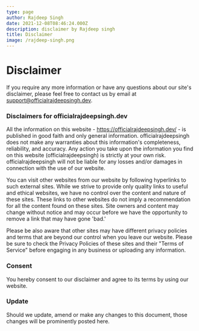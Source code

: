 ```yaml
---
type: page
author: Rajdeep Singh
date: 2021-12-08T08:46:24.000Z
description: disclaimer by Rajdeep singh
title: Disclaimer
image: /rajdeep-singh.png
---
```

# Disclaimer

If you require any more information or have any questions about our site's
disclaimer, please feel free to contact us by email at
support@officialrajdeepsingh.dev.

### Disclaimers for officialrajdeepsingh.dev

All the information on this website - https://officialrajdeepsingh.dev/ - is
published in good faith and only general information. officialrajdeepsingh does
not make any warranties about this information's completeness, reliability, and
accuracy. Any action you take upon the information you find on this website
(officialrajdeepsingh) is strictly at your own risk. officialrajdeepsingh will
not be liable for any losses and/or damages in connection with the use of our
website.

You can visit other websites from our website by following hyperlinks to such
external sites. While we strive to provide only quality links to useful and
ethical websites, we have no control over the content and nature of these sites.
These links to other websites do not imply a recommendation for all the content
found on these sites. Site owners and content may change without notice and may
occur before we have the opportunity to remove a link that may have gone 'bad.'

Please be also aware that other sites may have different privacy policies and
terms that are beyond our control when you leave our website. Please be sure to
check the Privacy Policies of these sites and their "Terms of Service" before
engaging in any business or uploading any information.

### Consent

You hereby consent to our disclaimer and agree to its terms by using our
website.

### Update

Should we update, amend or make any changes to this document, those changes will
be prominently posted here.
